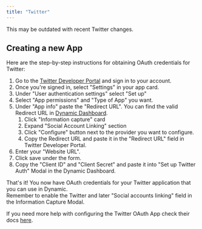 ```yaml
---
title: "Twitter"
---
```


<Warning>This may be outdated with recent Twitter changes.</Warning>

## Creating a new App

Here are the step-by-step instructions for obtaining OAuth credentials for Twitter:

1. Go to the [Twitter Developer Portal](https://developer.twitter.com/en/portal/dashboard) and sign in to your account.
2. Once you're signed in, select "Settings" in your app card.
3. Under "User authentication settings" select "Set up"
4. Select "App permissions" and "Type of App" you want.
5. Under "App info" paste the "Redirect URL". You can find the valid Redirect URL in [Dynamic Dashboard](https://app.dynamic.xyz/dashboard/configurations).
   1. Click "Information capture" card
   2. Expand "Social Account Linking" section
   3. Click "Configure" button next to the provider you want to configure.
   4. Copy the Redirect URL and paste it in the "Redirect URL" field in Twitter Developer Portal.
6. Enter your "Website URL".
7. Click save under the form.
8. Copy the "Client ID" and "Client Secret" and paste it into "Set up Twitter Auth" Modal in the Dynamic Dashboard.

That's it! You now have OAuth credentials for your Twitter application that you can use in Dynamic.  
Remember to enable the Twitter and later "Social accounts linking" field in the Information Capture Modal.

If you need more help with configuring the Twitter OAuth App check their docs [here](https://developer.twitter.com/en/docs/authentication/guides).
